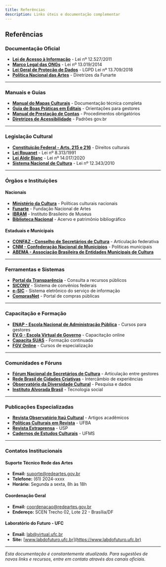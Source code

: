 ```yaml
---
title: Referências
description: Links úteis e documentação complementar
---
```


## Referências

### **Documentação Oficial**

- **[Lei de Acesso à Informação](http://www.planalto.gov.br/ccivil_03/_ato2011-2014/2011/lei/l12527.htm)** - Lei nº 12.527/2011
- **[Marco Legal das ONGs](http://www.planalto.gov.br/ccivil_03/_ato2011-2014/2014/lei/l13019.htm)** - Lei nº 13.019/2014  
- **[Lei Geral de Proteção de Dados](http://www.planalto.gov.br/ccivil_03/_ato2015-2018/2018/lei/l13709.htm)** - LGPD Lei nº 13.709/2018
- **[Política Nacional das Artes](https://www.funarte.gov.br/politica-nacional-das-artes/)** - Diretrizes da Funarte

---

### **Manuais e Guias**

- **[Manual do Mapas Culturais](https://github.com/mapasculturais/mapasculturais)** - Documentação técnica completa
- **[Guia de Boas Práticas em Editais](https://www.funarte.gov.br/editais/)** - Orientações para gestores
- **[Manual de Prestação de Contas](https://www.funarte.gov.br/prestacao-de-contas/)** - Procedimentos obrigatórios
- **[Diretrizes de Acessibilidade](https://www.gov.br/governodigital/pt-br/acessibilidade-digital)** - Padrões gov.br

---

### **Legislação Cultural**

- **[Constituição Federal - Arts. 215 e 216](http://www.planalto.gov.br/ccivil_03/constituicao/constituicao.htm)** - Direitos culturais
- **[Lei Rouanet](http://www.planalto.gov.br/ccivil_03/leis/l8313cons.htm)** - Lei nº 8.313/1991
- **[Lei Aldir Blanc](http://www.planalto.gov.br/ccivil_03/_ato2019-2022/2020/lei/l14017.htm)** - Lei nº 14.017/2020
- **[Sistema Nacional de Cultura](http://www.planalto.gov.br/ccivil_03/_ato2011-2014/2012/lei/l12343.htm)** - Lei nº 12.343/2010

---

### **Órgãos e Instituições**

#### Nacionais
- **[Ministério da Cultura](https://www.gov.br/cultura/)** - Políticas culturais nacionais
- **[Funarte](https://www.funarte.gov.br/)** - Fundação Nacional de Artes  
- **[IBRAM](https://www.gov.br/museus/)** - Instituto Brasileiro de Museus
- **[Biblioteca Nacional](https://www.bn.gov.br/)** - Acervo e patrimônio bibliográfico

#### Estaduais e Municipais
- **[CONFAZ - Conselho de Secretários de Cultura](http://www.cultura.gov.br/confaz)** - Articulação federativa
- **[CNM - Confederação Nacional de Municípios](https://www.cnm.org.br/)** - Políticas municipais
- **[ABEMA - Associação Brasileira de Entidades Municipais de Cultura](http://abema.org.br/)** 

---

### **Ferramentas e Sistemas**

- **[Portal da Transparência](http://portaldatransparencia.gov.br/)** - Consulta a recursos públicos
- **[SICONV](https://www.gov.br/economia/pt-br/acesso-a-informacao/siconv)** - Sistema de convênios federais  
- **[e-SIC](https://www.gov.br/acessoainformacao/pt-br/esic)** - Sistema eletrônico do serviço de informação
- **[ComprasNet](https://www.gov.br/compras/pt-br)** - Portal de compras públicas

---

### **Capacitação e Formação**

- **[ENAP - Escola Nacional de Administração Pública](https://www.enap.gov.br/)** - Cursos para gestores
- **[EV.G - Escola Virtual de Governo](https://www.escolavirtual.gov.br/)** - Capacitação online
- **[Capacita SUAS](https://www.mds.gov.br/webtv/capacitasuas)** - Formação continuada
- **[FGV Online](https://educacao-executiva.fgv.br/)** - Cursos de especialização

---

### **Comunidades e Fóruns**

- **[Fórum Nacional de Secretários de Cultura](http://cultura.gov.br/fncult/)** - Articulação entre gestores
- **[Rede Brasil de Cidades Criativas](https://redecidadescriativas.com/)** - Intercâmbio de experiências  
- **[Observatório da Diversidade Cultural](http://observatoriodadiversidade.org.br/)** - Pesquisa e dados
- **[Instituto Alvorada Brasil](https://institutoalvoradabrasil.org/)** - Tecnologia social

---

### **Publicações Especializadas**

- **[Revista Observatório Itaú Cultural](https://www.itaucultural.org.br/revista-observatorio)** - Artigos acadêmicos
- **[Políticas Culturais em Revista](https://periodicos.ufba.br/index.php/pculturais)** - UFBA
- **[Revista Extraprensa](https://www.revistas.usp.br/extraprensa)** - USP  
- **[Cadernos de Estudos Culturais](https://periodicos.ufms.br/index.php/cadec)** - UFMS

---

### **Contatos Institucionais**

#### Suporte Técnico Rede das Artes
- **Email:** [suporte@redeartes.gov.br](mailto:suporte@redeartes.gov.br)
- **Telefone:** (61) 2024-xxxx
- **Horário:** Segunda a sexta, 8h às 18h

#### Coordenação Geral  
- **Email:** [coordenacao@redeartes.gov.br](mailto:coordenacao@redeartes.gov.br)
- **Endereço:** SCEN Trecho 02, Lote 22 - Brasília/DF

#### Laboratório do Futuro - UFC
- **Email:** [lab@virtual.ufc.br](mailto:lab@virtual.ufc.br)
- **Site:** [www.labdofuturo.ufc.br](https://www.labdofuturo.ufc.br)

---

*Esta documentação é constantemente atualizada. Para sugestões de novos links e recursos, entre em contato através dos canais oficiais.*
